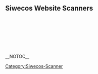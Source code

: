 == '''Siwecos Website Scanners''' ==

{{:TLS_Scanner/EN}}
<br>

{{:DOMXSS_Scanner/EN}}
<br>

{{:Header_Scanner/EN}}
<br>

{{:Info_Leak_Scanner/EN}}
<br>

{{:Initiative-S_Scanner/EN}}

<br>
[[Category:Siwecos-Scanner]]


__NOTOC__
